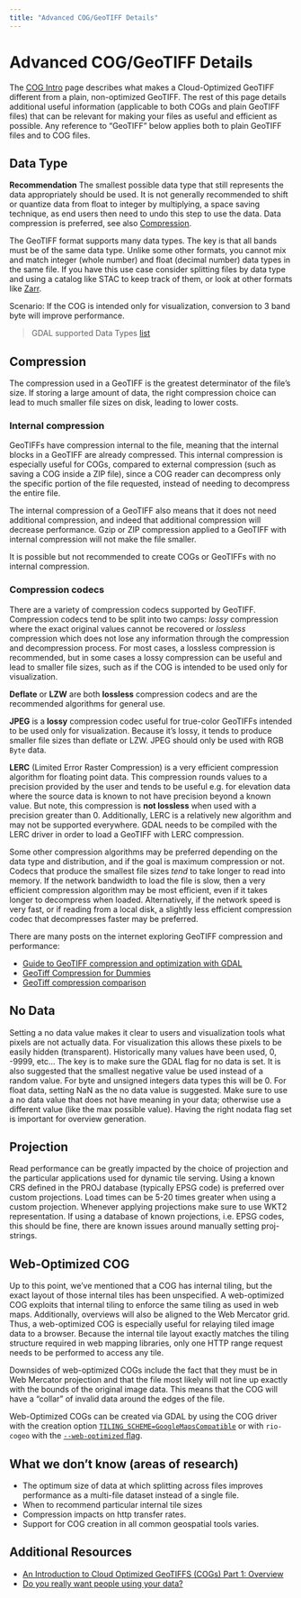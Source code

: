```yaml
---
title: "Advanced COG/GeoTIFF Details"
---
```


# Advanced COG/GeoTIFF Details

The [COG Intro](intro.qmd) page describes what makes a Cloud-Optimized GeoTIFF different from a plain, non-optimized GeoTIFF. The rest of this page details additional useful information (applicable to both COGs and plain GeoTIFF files) that can be relevant for making your files as useful and efficient as possible. Any reference to "GeoTIFF" below applies both to plain GeoTIFF files and to COG files.

## Data Type

**Recommendation** The smallest possible data type that still represents the data appropriately should be used. It is not generally recommended to shift or quantize data from float to integer by multiplying, a space saving technique, as end users then need to undo this step to use the data. Data compression is preferred, see also [Compression](#compression).

The GeoTIFF format supports many data types. The key is that all bands must be of the same data type. Unlike some other formats, you cannot mix and match integer (whole number) and float (decimal number) data types in the same file. If you have this use case consider splitting files by data type and using a catalog like STAC to keep track of them, or look at other formats like [Zarr](../zarr/intro.qmd).

Scenario: If the COG is intended only for visualization, conversion to 3 band byte will improve performance.

> GDAL supported Data Types [list](https://gdal.org/drivers/raster/gtiff.html#gtiff-geotiff-file-format)


## Compression

The compression used in a GeoTIFF is the greatest determinator of the file's size. If storing a large amount of data, the right compression choice can lead to much smaller file sizes on disk, leading to lower costs.

### Internal compression

GeoTIFFs have compression internal to the file, meaning that the internal blocks in a GeoTIFF are already compressed. This internal compression is especially useful for COGs, compared to external compression (such as saving a COG inside a ZIP file), since a COG reader can decompress only the specific portion of the file requested, instead of needing to decompress the entire file.

The internal compression of a GeoTIFF also means that it does not need additional compression, and indeed that additional compression will decrease performance. Gzip or ZIP compression applied to a GeoTIFF with internal compression will not make the file smaller.

It is possible but not recommended to create COGs or GeoTIFFs with no internal compression.

### Compression codecs

There are a variety of compression codecs supported by GeoTIFF. Compression codecs tend to be split into two camps: _lossy_ compression where the exact original values cannot be recovered or _lossless_ compression which does not lose any information through the compression and decompression process. For most cases, a lossless compression is recommended, but in some cases a lossy compression can be useful and lead to smaller file sizes, such as if the COG is intended to be used only for visualization.

**Deflate** or **LZW** are both **lossless** compression codecs and are the recommended algorithms for general use.

**JPEG** is a **lossy** compression codec useful for true-color GeoTIFFs intended to be used only for visualization. Because it's lossy, it tends to produce smaller file sizes than deflate or LZW. JPEG should only be used with RGB `Byte` data.

**LERC** (Limited Error Raster Compression) is a very efficient compression algorithm for floating point data. This compression rounds values to a precision provided by the user and tends to be useful e.g. for elevation data where the source data is known to not have precision beyond a known value. But note, this compression is **not lossless** when used with a precision greater than 0. Additionally, LERC is a relatively new algorithm and may not be supported everywhere. GDAL needs to be compiled with the LERC driver in order to load a GeoTIFF with LERC compression.

Some other compression algorithms may be preferred depending on the data type and distribution, and if the goal is maximum compression or not. Codecs that produce the smallest file sizes _tend_ to take longer to read into memory. If the network bandwidth to load the file is slow, then a very efficient compression algorithm may be most efficient, even if it takes longer to decompress when loaded. Alternatively, if the network speed is very fast, or if reading from a local disk, a slightly less efficient compression codec that decompresses faster may be preferred.

There are many posts on the internet exploring GeoTIFF compression and performance:

- [Guide to GeoTIFF compression and optimization with GDAL](https://kokoalberti.com/articles/geotiff-compression-optimization-guide/)
- [GeoTiff Compression for Dummies](http://blog.cleverelephant.ca/2015/02/geotiff-compression-for-dummies.html)
- [GeoTiff compression comparison](https://digital-geography.com/geotiff-compression-comparison/)

## No Data

Setting a no data value makes it clear to users and visualization tools what pixels are not actually data. For visualization this allows these pixels to be easily hidden (transparent). Historically many values have been used, 0, -9999, etc… The key is to make sure the GDAL flag for no data is set. It is also suggested that the smallest negative value be used instead of a random value. For byte and unsigned integers data types this will be 0. For float data, setting NaN as the no data value is suggested. Make sure to use a no data value that does not have meaning in your data; otherwise use a different value (like the max possible value). Having the right nodata flag set is important for overview generation.

## Projection

Read performance can be greatly impacted by the choice of projection and the particular applications used for dynamic tile serving. Using a known CRS defined in the PROJ database (typically EPSG code) is preferred over custom projections. Load times can be 5-20 times greater when using a custom projection. Whenever applying projections make sure to use WKT2 representation. If using a database of known projections, i.e. EPSG codes, this should be fine, there are known issues around manually setting proj-strings.

## Web-Optimized COG

Up to this point, we've mentioned that a COG has internal tiling, but the exact layout of those internal tiles has been unspecified. A web-optimized COG exploits that internal tiling to enforce the same tiling as used in web maps. Additionally, overviews will also be aligned to the Web Mercator grid. Thus, a web-optimized COG is especially useful for relaying tiled image data to a browser. Because the internal tile layout exactly matches the tiling structure required in web mapping libraries, only one HTTP range request needs to be performed to access any tile.

Downsides of web-optimized COGs include the fact that they must be in Web Mercator projection and that the file most likely will not line up exactly with the bounds of the original image data. This means that the COG will have a "collar" of invalid data around the edges of the file.

Web-Optimized COGs can be created via GDAL by using the COG driver with the creation option [`TILING_SCHEME=GoogleMapsCompatible`](https://gdal.org/drivers/raster/cog.html#reprojection-related-creation-options) or with `rio-cogeo` with the [`--web-optimized` flag](https://cogeotiff.github.io/rio-cogeo/Advanced/#web-optimized-cog).

## What we don’t know (areas of research)

* The optimum size of data at which splitting across files improves performance as a multi-file dataset instead of a single file.
* When to recommend particular internal tile sizes
* Compression impacts on http transfer rates.
* Support for COG creation in all common geospatial tools varies.

## Additional Resources

* [An Introduction to Cloud Optimized GeoTIFFS (COGs) Part 1: Overview](https://developers.planet.com/docs/planetschool/an-introduction-to-cloud-optimized-geotiffs-cogs-part-1-overview/)
* [Do you really want people using your data?](https://medium.com/@_VincentS_/do-you-really-want-people-using-your-data-ec94cd94dc3f)
